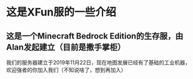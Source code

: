 # 这是XFun服的一些介绍

## 这是一个Minecraft Bedrock Edition的生存服，由Alan发起建立（目前是撒手掌柜）

我们的服务器建立于2019年11月22日，现在地图发展已经有了基础的工业机器，欢迎强者的你加入我们（不知说啥了，想到再加入）